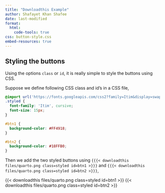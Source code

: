 ```yaml
---
title: "Downloadthis Example"
author: Shafayet Khan Shafee
date: last-modified
format: 
  html:
    code-tools: true
css: button-style.css
embed-resources: true
---
```



## Styling the buttons

Using the options `class` or `id`, it is really simple to style the buttons using CSS.

Suppose we define following CSS class and id's in a CSS file,

```.css
@import url('https://fonts.googleapis.com/css2?family=Itim&display=swap');
.styled {
  font-family: 'Itim', cursive;
  font-size: 15px;
}

#btn1 {
  background-color: #FF4918;
}

#btn2 {
  background-color: #18FFB0;
}

```


Then we add the two styled buttons using `{{{< downloadthis files/quarto.png class=styled id=btn1 >}}}` and `{{{< downloadthis files/quarto.png class=styled id=btn2 >}}}`,


{{< downloadthis files/quarto.png class=styled id=btn1 >}}   {{< downloadthis files/quarto.png class=styled id=btn2 >}}